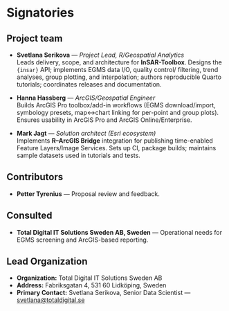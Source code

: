 # Signatories

## Project team
- **Svetlana Serikova** — *Project Lead, R/Geospatial Analytics*  
  Leads delivery, scope, and architecture for **InSAR-Toolbox**. Designs the `{insar}` API; implements EGMS data I/O, quality control/ filtering, trend analyses, group plotting, and interpolation; authors reproducible Quarto tutorials; coordinates releases and documentation.

- **Hanna Hassberg** — *ArcGIS/Geospatial Engineer*  
  Builds ArcGIS Pro toolbox/add-in workflows (EGMS download/import, symbology presets, map↔chart linking for per-point and group plots). Ensures usability in ArcGIS Pro and ArcGIS Online/Enterprise.

- **Mark Jagt** — *Solution architect (Esri ecosystem)*  
  Implements **R–ArcGIS Bridge** integration for publishing time-enabled Feature Layers/Image Services. Sets up CI, package builds; maintains sample datasets used in tutorials and tests.

## Contributors
- **Petter Tyrenius** — Proposal review and feedback.

## Consulted
- **Total Digital IT Solutions Sweden AB, Sweden** — Operational needs for EGMS screening and ArcGIS-based reporting.  

## Lead Organization
- **Organization:** Total Digital IT Solutions Sweden AB  
- **Address:** Fabriksgatan 4, 531 60 Lidköping, Sweden  
- **Primary Contact:** Svetlana Serikova, Senior Data Scientist — <svetlana@totaldigital.se>

